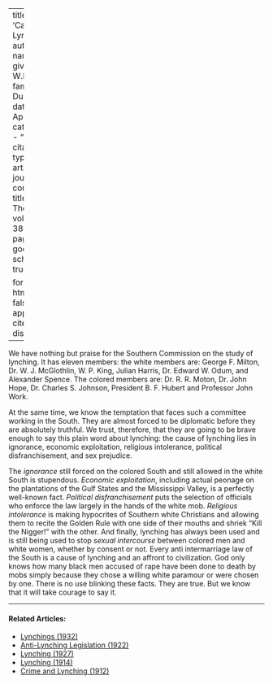 
---
title: 'Causes of Lynching'
author:
  - name:
      given: W.E.B.
      family: Du Bois
date: Apr. 1931
categories: 
  - ""
citation: 
  type: article-journal
  container-title: The Crisis
  volume: 38
  issue: 4
  page: 138
google-scholar: true

format:
  html:
    toc: false
    appendix-cite-as: display
---




We have nothing but praise for the Southern Commission on the study of lynching. It has eleven members: the white members are: George F. Milton, Dr. W. J. McGlothlin, W. P. King, Julian Harris, Dr. Edward W. Odum, and Alexander Spence. The colored members are: Dr. R. R. Moton, Dr. John Hope, Dr. Charles S. Johnson, President B. F. Hubert and Professor John Work.

At the same time, we know the temptation that faces such a committee working in the South. They are almost forced to be diplomatic before they are absolutely truthful. We trust, therefore, that they are going to be brave enough to say this plain word about lynching: the cause of lynching lies in ignorance, economic exploitation, religious intolerance, political disfranchisement, and sex prejudice.

The *ignorance* still forced on the colored South and still allowed in the white South is stupendous. *Economic exploitation*, including actual peonage on the plantations of the Gulf States and the Mississippi Valley, is a perfectly well-known fact. *Political disfranchisement* puts the selection of officials who enforce the law largely in the hands of the white mob. *Religious intolerance* is making hypocrites of Southern white Christians and allowing them to recite the Golden Rule with one side of their mouths and shriek "Kill the Nigger!" with the other. And finally, lynching has always been used and is still being used to stop *sexual intercourse* between colored men and white women, whether by consent or not. Every anti intermarriage law of the South is a cause of lynching and an affront to civilization. God only knows how many black men accused of rape have been done to death by mobs simply because they chose a willing white paramour or were chosen by one. There is no use blinking these facts. They are true. But we know that it will take courage to say it.

<!-- Similar articles start here -->
<div  class="clear-wrap"></div>
<hr>
#### Related Articles:

* [Lynchings (1932)](/Volumes/39/02/lynchings.html)
* [Anti-Lynching Legislation (1922)](/Volumes/22/01/anti-lynching_legislation.html)
* [Lynching (1927)](/Volumes/33/04/lynching.html)
* [Lynching (1914)](/Volumes/07/05/lynching.html)
* [Crime and Lynching (1912)](/Volumes/03/03/crime_and_lynching.html)

<!-- Similar articles end here -->